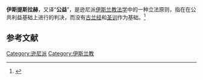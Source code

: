 {{onesource|time=2015-04-30T02:54:24+00:00}}
{{伊斯兰教}}
'''伊斯提斯拉赫'''，又译“'''公益'''”，是逊尼派[[伊斯兰教法学|伊斯兰教法学]]中的一种立法原则，指在在公共利益基础上进行的判决，而没有[[古兰经|古兰经]]和[[圣训|圣训]]作为基础。<ref>{{cite book
  | last = Mawil Izzi Dien
  | title = Islamic Law: From Historical Foundations to Contemporary Practice
  | publisher = 
  | date = 
  | pages = 69
  | url = http://books.google.com/books?id=fQzVVL8zI0sC
  | isbn = }}</ref>


==参考文献==
{{reflist}}


{{islam-stub}}
[[Category:逊尼派|Category:逊尼派]]
[[Category:伊斯兰教|Category:伊斯兰教]]